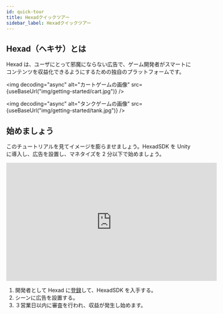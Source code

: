 ```yaml
---
id: quick-tour
title: Hexadクイックツアー
sidebar_label: Hexadクイックツアー
---
```



## Hexad（ヘキサ）とは

Hexad は、ユーザにとって邪魔にならない広告で、ゲーム開発者がスマートにコンテンツを収益化できるようにするための独自のプラットフォームです。

<img
  decoding="async"
  alt="カートゲームの画像"
  src={useBaseUrl("img/getting-started/cart.jpg")}
/>

<img
  decoding="async"
  alt="タンクゲームの画像"
  src={useBaseUrl("img/getting-started/tank.jpg")}
/>

## 始めましょう

このチュートリアルを見てイメージを膨らませましょう。HexadSDK を Unity に導入し、広告を設置し、マネタイズを 2 分以下で始めましょう。

<iframe
  width="560"
  height="315"
  src="https://www.youtube.com/embed/KBOXZqX_a-o"
  frameborder="0"
  allow="accelerometer; autoplay; encrypted-media; gyroscope; picture-in-picture"
  allowfullscreen
></iframe>

1. 開発者として Hexad に[登録](https://form.run/@admin-1595728115)して、HexadSDK を入手する。
2. シーンに広告を設置する。
3. ３営業日以内に審査を行われ、収益が発生し始めます。
